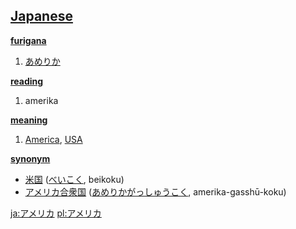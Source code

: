 == [[Japanese]] ==                                          

'''[[furigana]]'''
# [[あめりか]]

'''[[reading]]'''
# amerika

'''[[meaning]]'''
# [[America]], [[USA]]

'''[[synonym]]'''
* [[米国]] ([[べいこく]], beikoku)
* [[アメリカ合衆国]] ([[あめりかがっしゅうこく]], amerika-gasshū-koku)

[[ja:アメリカ]]
[[pl:アメリカ]]